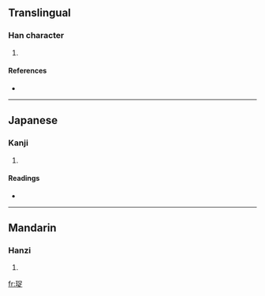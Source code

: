 ==Translingual==

===Han character===
{{Han char|rn=96|rad=玉|as=07|sn=11|four=1618<sub>1</sub>|canj=一土口卜人 (MGRYO)}}

# {{defn|Han|sort=玉07}}

====References====
* {{Han ref|kx=0732.240|dkj=21006|dj=1144.010|hdz=21117.040|uh=73FF|ud=29695|bh=D675|bd=54901}}

----

==Japanese==

===Kanji===
{{ja-kanji|grade=|rs=玉07}}

# {{defn|Japanese}}

====Readings====
* {{ja-readings|on=[[しゅく]] (shuku), [[すく]] (suku), [[さく]] (saku)|kun=[[ひとしい]] (hitoshii)}}

----

==Mandarin==

===Hanzi===
{{cmn-hanzi|pin=[[chuò]] ([[chuo4]])|wg=ch'o<sup>4</sup>}}

# {{defn|Mandarin}}

[[fr:珿]]